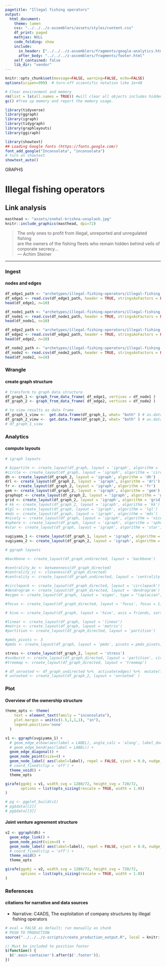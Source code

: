```yaml
---
pagetitle: "Illegal fishing operators"
output:
  html_document:
    theme: lumen
    css: "../../../z-assemblers/assets/styles/content.css"
    df_print: paged
    mathjax: NULL
    code_folding: show
    include:
      in_header: ["../../../z-assemblers/fragments/google-analytics.html", "../../../z-assemblers/fragments/header.html"]
      after_body: "../../../z-assemblers/fragments/footer.html"
    self_contained: false
    lib_dir: "vendor"
---
```


```r

knitr::opts_chunk$set(message=FALSE, warning=FALSE, echo=FALSE)
options(scipen=999)  # turn-off scientific notation like 1e+48

# Clear environment and memory
rm(list = ls(all.names = TRUE)) #will clear all objects includes hidden objects.
gc() #free up memory and report the memory usage.

library(tidyverse)
library(ggraph)
library(igraph)
library(tidygraph)
library(graphlayouts)
library(ggiraph)

library(showtext)
## Loading Google fonts (https://fonts.google.com/)
font_add_google("Inconsolata", "inconsolata")
# turn on showtext
showtext_auto()

```

<div class="activity">
 GRAPHS  
</div>

# Illegal fishing operators
## Link analysis 

```r

masthead <- "assets/snehal-krishna-unsplash.jpg"
knitr::include_graphics(masthead, dpi=72)

```


> The only ones to profit from illegal, unreported and unregulated fishing\
  are the owners of the fishing fleets who remain hidden behind veils of corporate secrecy...\
--- Achim Steiner\

***

### Ingest
#### nodes and edges


```r

df_edge1_path <- "archetypes/illegal-fishing-operators/illegal-fishing-operators-e1.csv"
df_edge1 <- read.csv(df_edge1_path, header = TRUE, stringsAsFactors = FALSE)
head(df_edge1, n=10)

df_node1_path <- "archetypes/illegal-fishing-operators/illegal-fishing-operators-n1.csv"
df_node1 <- read.csv(df_node1_path, header = TRUE, stringsAsFactors = FALSE)
head(df_node1, n=10)

df_edge2_path <- "archetypes/illegal-fishing-operators/illegal-fishing-operators-e2.csv"
df_edge2 <- read.csv(df_edge2_path, header = TRUE, stringsAsFactors = FALSE)
head(df_edge2, n=10)

df_node2_path <- "archetypes/illegal-fishing-operators/illegal-fishing-operators-n2.csv"
df_node2 <- read.csv(df_node2_path, header = TRUE, stringsAsFactors = FALSE)
head(df_node2, n=10)

```


### Wrangle
#### create graph structure


```r

# transform to graph data structure
df_graph_1 <- graph_from_data_frame( df_edge1, vertices = df_node1 )
df_graph_2 <- graph_from_data_frame( df_edge2, vertices = df_node2 )

# to view results as data frame
df_graph_1_view <-  get.data.frame(df_graph_1, what= "both" ) # as.data.frame(get.edgelist(df_graph))
df_graph_2_view <-  get.data.frame(df_graph_2, what= "both" ) # as.data.frame(get.edgelist(df_graph))
# df_graph_1_view

```


### Analytics
#### compute layouts


```r


# igraph layouts

# bipartite <- create_layout(df_graph, layout = 'igraph', algorithm = 'bipartite')
#circle <- create_layout(df_graph, layout = 'igraph', algorithm = 'circle')
dh <- create_layout(df_graph_2, layout = 'igraph', algorithm = 'dh')
drl <- create_layout(df_graph_2, layout = 'igraph', algorithm = 'drl')
fr <- create_layout(df_graph_2, layout = 'igraph', algorithm = 'fr')
gem <- create_layout(df_graph_2, layout = 'igraph', algorithm = 'gem')
graphopt <- create_layout(df_graph_2, layout = 'igraph', algorithm = 'graphopt')
grid <- create_layout(df_graph_2, layout = 'igraph', algorithm = 'grid')
# kk <- create_layout(df_graph_2, layout = 'igraph', algorithm = 'kk')
#lgl <- create_layout(df_graph, layout = 'igraph', algorithm = 'lgl')
#mds <- create_layout(df_graph, layout = 'igraph', algorithm = 'mds')
#nicely <- create_layout(df_graph, layout = 'igraph', algorithm = 'nicely')
#sphere <- create_layout(df_graph, layout = 'igraph', algorithm = 'sphere')
#star <- create_layout(df_graph, layout = 'igraph', algorithm = 'star')

sugiyama_1 <- create_layout(df_graph_1, layout = 'igraph', algorithm = 'sugiyama')
sugiyama_2 <- create_layout(df_graph_2, layout = 'igraph', algorithm = 'sugiyama')

# ggraph layouts

#backbone <- create_layout(df_graph_undirected, layout = 'backbone')

#centrality_bc <- betweenness(df_graph_directed)
#centrality_cc <- closeness(df_graph_directed)
#centrality <- create_layout(df_graph_undirected, layout = 'centrality', centrality = centrality_bc)

#circlepack <- create_layout(df_graph_directed, layout = 'circlepack')
#dendrogram <- create_layout(df_graph_directed, layout = 'dendrogram')
#eigen <- create_layout(df_graph, layout = 'eigen', type = "laplacian", eigenvector = "smallest")

#focus <- create_layout(df_graph_directed, layout = 'focus', focus = 1)

# hive <- create_layout(df_graph, layout = 'hive', axis = friends, sort.by = degree)

#linear <- create_layout(df_graph, layout = 'linear')
#matrix <- create_layout(df_graph, layout = 'matrix')
#partition <- create_layout(df_graph_directed, layout = 'partition')

#pmds_pivots <- 3
#pmds <- create_layout(df_graph, layout = 'pmds', pivots = pmds_pivots)

stress <- create_layout(df_graph_2, layout = 'stress')
#sunburst <- create_layout(df_graph_directed, layout = 'partition', circular = TRUE)
#treemap <- create_layout(df_graph_directed, layout = 'treemap')

# df_unrooted <- df_graph_undirected %>%  activate(edges) %>%  mutate(length = runif(n()))
# unrooted <- create_layout(df_graph_2, layout = 'unrooted' )

```


### Plot
#### Overview of the ownership structure


```r

theme_opts <- theme(
    text = element_text(family = "inconsolata"), 
    plot.margin = unit(c(1.5,1,1,1), "in"),
    legend.position='none'
  )

v1 <- ggraph(sugiyama_1) + 
  # geom_edge_elbow(aes(label = LABEL), angle_calc = 'along', label_dodge = unit(2.5, 'mm')) + 
  # geom_edge_bend(aes(label = LABEL)) +
  geom_edge_diagonal() +
  geom_node_point(size=4) +
  geom_node_label( aes(label=label), repel = FALSE, vjust = 0.0, nudge_y = 0.05, size = 6, family = "inconsolata") +
  # coord_fixed(clip = 'off') + 
  theme_void() +
  theme_opts

girafe(ggobj = v1, width_svg = 1280/72, height_svg = 720/72,
       options = list(opts_sizing(rescale = TRUE, width = 1.0))
)

# pg <- ggplot_build(v1)
# pg$data[[2]]
# pg$data[[3]]

```


#### Joint venture agreement structure


```r

v2 <- ggraph(dh) + 
  geom_edge_link() +
  geom_node_point(size=4) +
  geom_node_label( aes(label=label), repel = FALSE, vjust = 0.0, nudge_y = 0.1, size = 4, family = "inconsolata") +
  # coord_fixed(clip = 'off') + 
  theme_void() +
  theme_opts

girafe(ggobj = v2, width_svg = 1280/72, height_svg = 720/72,
       options = list(opts_sizing(rescale = TRUE, width = 1.0))
)

```


### References
#### citations for narrative and data sources

* Narrative: C4ADS, The exploitation of company structures by illegal fishing operators

```r

# eval = FALSE as default; run manually as chunk
# PUSH TO PRODUCTION
source("../../../z-scripts/create_production_output.R", local = knitr::knit_global())

```


```js

// Must be included to position footer
$(function() {
  $('.main-container').after($('.footer'));
})

```

